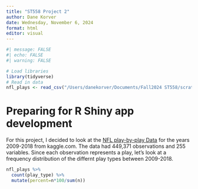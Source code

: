 ```yaml
---
title: "ST558 Project 2"
author: Dane Korver
date: Wednesday, November 6, 2024
format: html
editor: visual
---
```


```r
#| message: FALSE
#| echo: FALSE
#| warning: FALSE

# Load libraries
library(tidyverse)
# Read in data
nfl_plays <- read_csv("/Users/danekorver/Documents/Fall2024 ST558/scratch/NFL Play by Play 2009-2018 (v5).csv")
```

# Preparing for R Shiny app development

For this project, I decided to look at the [NFL play-by-play Data](https://www.kaggle.com/datasets/maxhorowitz/nflplaybyplay2009to2016/data) for the years 2009-2018 from kaggle.com. The data had 449,371 observations and 255 variables.  Since each observation represents a play, let's look at a frequency distribution of the differnt play types between 2009-2018.   

```r

nfl_plays %>% 
  count(play_type) %>%
  mutate(percent=n*100/sum(n))

```


